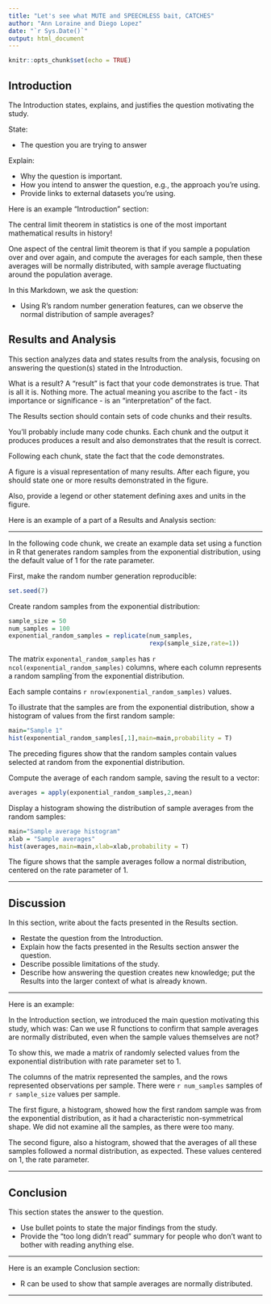 ```yaml
---
title: "Let's see what MUTE and SPEECHLESS bait, CATCHES"
author: "Ann Loraine and Diego Lopez"
date: "`r Sys.Date()`"
output: html_document
---
```


```r
knitr::opts_chunk$set(echo = TRUE)
```

## Introduction

The Introduction states, explains, and justifies the question motivating the study. 

State: 

* The question you are trying to answer

Explain:

* Why the question is important.
* How you intend to answer the question, e.g., the approach you're using. 
* Provide links to external datasets you're using.

Here is an example "Introduction" section:

The central limit theorem in statistics is one of the most important 
mathematical results in history! 

One aspect of the central limit theorem is that if you sample a population over and over again, and compute the averages for each sample, then these averages will be normally distributed, with sample average fluctuating around the population average. 

In this Markdown, we ask the question:

* Using R's random number generation features, can we observe the normal distribution of sample averages? 

## Results and Analysis

This section analyzes data and states results from the analysis, focusing on
answering the question(s) stated in the Introduction.

What is a result? A "result" is fact that your code demonstrates is true. 
That is all it is. Nothing more. The actual meaning you ascribe to the fact - its
importance or significance - is an "interpretation" of the fact. 

The Results section should contain sets of code chunks and their results. 

You'll probably include many code chunks. Each chunk and the output it produces
produces a result and also demonstrates that the result is correct.

Following each chunk, state the fact that the code demonstrates.

A figure is a visual representation of many results.
After each figure, you should state one or more results
demonstrated in the figure. 

Also, provide a legend or other statement defining
axes and units in the figure. 

Here is an example of a part of a Results and Analysis section:

* * *

In the following code chunk, we create an example data set using a function in R that generates random samples from the exponential distribution, using the default value of 1 for the rate parameter.

First, make the random number generation reproducible:

```r
set.seed(7)
```

Create random samples from the exponential distribution:

```r
sample_size = 50
num_samples = 100
exponential_random_samples = replicate(num_samples,
                                       rexp(sample_size,rate=1))
```

The matrix `exponental_random_samples` has `r ncol(exponential_random_samples)` columns, where each column represents a random sampling`from the exponential distribution. 

Each sample contains `r nrow(exponential_random_samples)` values. 

To illustrate that the samples are from the exponential distribution, show a histogram of values from the first random sample:

```r
main="Sample 1"
hist(exponential_random_samples[,1],main=main,probability = T)
```

The preceding figures show that the random samples contain values selected at random from the exponential distribution. 

Compute the average of each random sample, saving the result to a vector:

```r
averages = apply(exponential_random_samples,2,mean)
```

Display a histogram showing the distribution of sample averages from the random samples:

```r
main="Sample average histogram"
xlab = "Sample averages"
hist(averages,main=main,xlab=xlab,probability = T)
```

The figure shows that the sample averages follow a normal distribution, centered on the rate parameter of 1.

* * *

## Discussion

In this section, write about the facts presented in the Results section.

* Restate the question from the Introduction. 
* Explain how the facts presented in the Results section answer the question.
* Describe possible limitations of the study.
* Describe how answering the question creates new knowledge; put the Results into the larger context of what is already known.

* * *

Here is an example:

In the Introduction section, we introduced the main question motivating this study, which was: Can we use R functions to confirm that sample averages are normally distributed, even when the sample values themselves are not? 

To show this, we made a matrix of randomly selected values from the exponential distribution with rate parameter set to 1. 

The columns of the matrix represented the samples, and the rows represented observations per sample. There were `r num_samples` samples
of `r sample_size` values per sample.

The first figure, a histogram, showed how the first random sample was from the exponential distribution, as it had a characteristic non-symmetrical shape. We did not examine all the samples, as there were too many.

The second figure, also a histogram, showed that the averages of all these samples followed a normal distribution, as expected. These values centered on 1, the rate parameter.

* * *

## Conclusion

This section states the answer to the question. 

* Use bullet points to state the major findings from the study.
* Provide the "too long didn't read" summary for people who don't want to bother with reading anything else.

* * *

Here is an example Conclusion section:

* R can be used to show that sample averages are normally distributed.

* * *